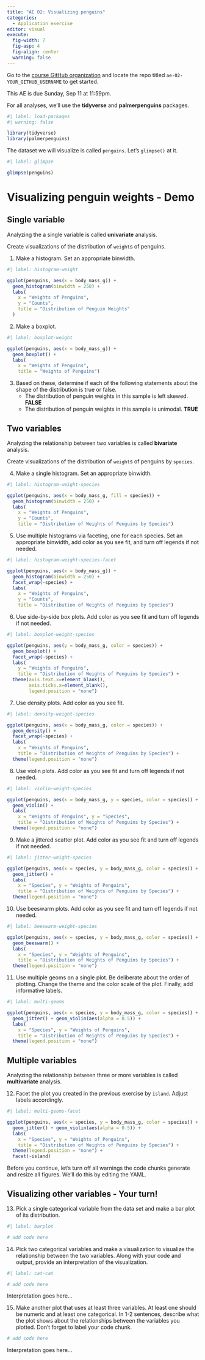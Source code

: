 ```yaml
---
title: "AE 02: Visualizing penguins"
categories: 
  - Application exercise
editor: visual
execute:
  fig-width: 7
  fig-asp: 4
  fig-align: center
  warning: false
---
```


::: callout-important
Go to the [course GitHub organization](https://github.com/sta199-f22-1) and locate the repo titled `ae-02-YOUR_GITHUB_USERNAME` to get started.

This AE is due Sunday, Sep 11 at 11:59pm.
:::

For all analyses, we'll use the **tidyverse** and **palmerpenguins** packages.

```r
#| label: load-packages
#| warning: false

library(tidyverse)
library(palmerpenguins)
```

The dataset we will visualize is called `penguins`.
Let's `glimpse()` at it.

```r
#| label: glimpse

glimpse(penguins)
```

# Visualizing penguin weights - Demo

## Single variable

::: callout-note
Analyzing the a single variable is called **univariate** analysis.
:::

Create visualizations of the distribution of `weight`s of penguins.

1.  Make a histogram. Set an appropriate binwidth.

```r
#| label: histogram-weight

ggplot(penguins, aes(x = body_mass_g)) + 
  geom_histogram(binwidth = 250) + 
  labs(
    x = "Weights of Penguins",
    y = "Counts",
    title = "Distribution of Penguin Weights"
  )
```

2.  Make a boxplot.

```r
#| label: boxplot-weight

ggplot(penguins, aes(x = body_mass_g)) + 
  geom_boxplot() + 
  labs(
    x = "Weights of Penguins",
    title = "Weights of Penguins")
```

3.  Based on these, determine if each of the following statements about the shape of the distribution is true or false.
    -   The distribution of penguin weights in this sample is left skewed. **FALSE**
    -   The distribution of penguin weights in this sample is unimodal. **TRUE**

## Two variables

::: callout-note
Analyzing the relationship between two variables is called **bivariate** analysis.
:::

Create visualizations of the distribution of `weight`s of penguins by `species`.

4.  Make a single histogram. Set an appropriate binwidth.

```r
#| label: histogram-weight-species

ggplot(penguins, aes(x = body_mass_g, fill = species)) + 
  geom_histogram(binwidth = 250) + 
  labs(
    x = "Weights of Penguins",
    y = "Counts",
    title = "Distribution of Weights of Penguins by Species")
```

5.  Use multiple histograms via faceting, one for each species. Set an appropriate binwidth, add color as you see fit, and turn off legends if not needed.

```r
#| label: histogram-weight-species-facet

ggplot(penguins, aes(x = body_mass_g)) + 
  geom_histogram(binwidth = 250) + 
  facet_wrap(~species) + 
  labs(
    x = "Weights of Penguins",
    y = "Counts",
    title = "Distribution of Weights of Penguins by Species")
```

6.  Use side-by-side box plots. Add color as you see fit and turn off legends if not needed.

```r
#| label: boxplot-weight-species

ggplot(penguins, aes(y = body_mass_g, color = species)) + 
  geom_boxplot() + 
  facet_wrap(~species) + 
  labs(
    y = "Weights of Penguins",
    title = "Distribution of Weights of Penguins by Species") +
  theme(axis.text.x=element_blank(),
        axis.ticks.x=element_blank(), 
        legend.position = "none")
```

7.  Use density plots. Add color as you see fit.

```r
#| label: density-weight-species

ggplot(penguins, aes(x = body_mass_g, color = species)) + 
  geom_density() + 
  facet_wrap(~species) + 
  labs(
    x = "Weights of Penguins",
    title = "Distribution of Weights of Penguins by Species") +
  theme(legend.position = "none")
```

8.  Use violin plots. Add color as you see fit and turn off legends if not needed.

```r
#| label: violin-weight-species

ggplot(penguins, aes(x = body_mass_g, y = species, color = species)) + 
  geom_violin() + 
  labs(
    x = "Weights of Penguins", y = "Species",
    title = "Distribution of Weights of Penguins by Species") +
  theme(legend.position = "none")
```

9.  Make a jittered scatter plot. Add color as you see fit and turn off legends if not needed.

```r
#| label: jitter-weight-species

ggplot(penguins, aes(x = species, y = body_mass_g, color = species)) + 
  geom_jitter() + 
  labs(
    x = "Species", y = "Weights of Penguins",
    title = "Distribution of Weights of Penguins by Species") +
  theme(legend.position = "none")
```

10. Use beeswarm plots. Add color as you see fit and turn off legends if not needed.

```r
#| label: beeswarm-weight-species

ggplot(penguins, aes(x = species, y = body_mass_g, color = species)) + 
  geom_beeswarm() + 
  labs(
    x = "Species", y = "Weights of Penguins",
    title = "Distribution of Weights of Penguins by Species") +
  theme(legend.position = "none")
```

11. Use multiple geoms on a single plot. Be deliberate about the order of plotting. Change the theme and the color scale of the plot. Finally, add informative labels.

```r
#| label: multi-geoms

ggplot(penguins, aes(x = species, y = body_mass_g, color = species)) + 
  geom_jitter() + geom_violin(aes(alpha = 0.5)) +
  labs(
    x = "Species", y = "Weights of Penguins",
    title = "Distribution of Weights of Penguins by Species") +
  theme(legend.position = "none")
```

## Multiple variables

::: callout-note
Analyzing the relationship between three or more variables is called **multivariate** analysis.
:::

12. Facet the plot you created in the previous exercise by `island`. Adjust labels accordingly.

```r
#| label: multi-geoms-facet

ggplot(penguins, aes(x = species, y = body_mass_g, color = species)) + 
  geom_jitter() + geom_violin(aes(alpha = 0.5)) +
  labs(
    x = "Species", y = "Weights of Penguins",
    title = "Distribution of Weights of Penguins by Species") +
  theme(legend.position = "none") + 
  facet(~island)
```

Before you continue, let's turn off all warnings the code chunks generate and resize all figures.
We'll do this by editing the YAML.

## Visualizing other variables - Your turn!

13. Pick a single categorical variable from the data set and make a bar plot of its distribution.

```r
#| label: barplot

# add code here
```

14. Pick two categorical variables and make a visualization to visualize the relationship between the two variables. Along with your code and output, provide an interpretation of the visualization.

```r
#| label: cat-cat

# add code here
```

Interpretation goes here...

15. Make another plot that uses at least three variables. At least one should be numeric and at least one categorical. In 1-2 sentences, describe what the plot shows about the relationships between the variables you plotted. Don't forget to label your code chunk.

```r
# add code here
```

Interpretation goes here...
